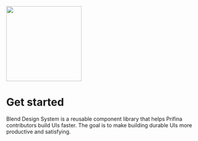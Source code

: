 

<Meta title="Blend/Intro" />

<img src={designSystem} height="200px" />

# Get started

Blend Design System is a reusable component library that helps Prifina contributors build UIs faster. The goal is to make building durable UIs more productive and satisfying.
